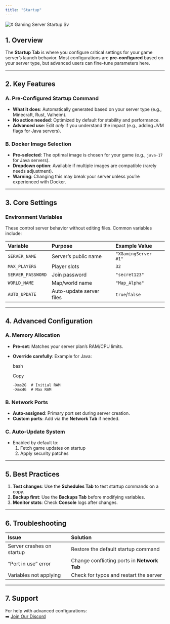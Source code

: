 ```yaml
---
title: "Startup"
---
```


![X Gaming Server Startup Sv](/images/XGamingServerStartup.svg)

## **1. Overview**

The **Startup Tab** is where you configure critical settings for your game server’s launch behavior. Most configurations are **pre-configured** based on your server type, but advanced users can fine-tune parameters here.

---

## **2. Key Features**

### **A. Pre-Configured Startup Command**

- **What it does**: Automatically generated based on your server type (e.g., Minecraft, Rust, Valheim).
- **No action needed**: Optimized by default for stability and performance.
- **Advanced use**: Edit _only_ if you understand the impact (e.g., adding JVM flags for Java servers).

### **B. Docker Image Selection**

- **Pre-selected**: The optimal image is chosen for your game (e.g., `java-17` for Java servers).
- **Dropdown option**: Available if multiple images are compatible (rarely needs adjustment).
- **Warning**: Changing this may break your server unless you’re experienced with Docker.

---

## **3. Core Settings**

### **Environment Variables**

These control server behavior without editing files. Common variables include:

| **Variable**      | **Purpose**              | **Example Value**    |
| :---------------- | :----------------------- | :------------------- |
| `SERVER_NAME`     | Server’s public name     | `"XGamingServer #1"` |
| `MAX_PLAYERS`     | Player slots             | `32`                 |
| `SERVER_PASSWORD` | Join password            | `"secret123"`        |
| `WORLD_NAME`      | Map/world name           | `"Map_Alpha"`        |
| `AUTO_UPDATE`     | Auto-update server files | `true`/`false`       |

---

## **4. Advanced Configuration**

### **A. Memory Allocation**

- **Pre-set**: Matches your server plan’s RAM/CPU limits.
- **Override carefully**: Example for Java:

  bash

  Copy

  ```
  -Xms2G  # Initial RAM
  -Xmx4G  # Max RAM
  ```

### **B. Network Ports**

- **Auto-assigned**: Primary port set during server creation.
- **Custom ports**: Add via the **Network Tab** if needed.

### **C. Auto-Update System**

- Enabled by default to:
  1. Fetch game updates on startup
  2. Apply security patches

---

## **5. Best Practices**

1. **Test changes**: Use the **Schedules Tab** to test startup commands on a copy.
2. **Backup first**: Use the **Backups Tab** before modifying variables.
3. **Monitor stats**: Check **Console** logs after changes.

---

## **6. Troubleshooting**

| **Issue**                 | **Solution**                                |
| :------------------------ | :------------------------------------------ |
| Server crashes on startup | Restore the default startup command         |
| “Port in use” error       | Change conflicting ports in **Network Tab** |
| Variables not applying    | Check for typos and restart the server      |

---

## **7. Support**

For help with advanced configurations:\
➡️ [Join Our Discord](https://discord.gg/Jx5KjXTsRS)